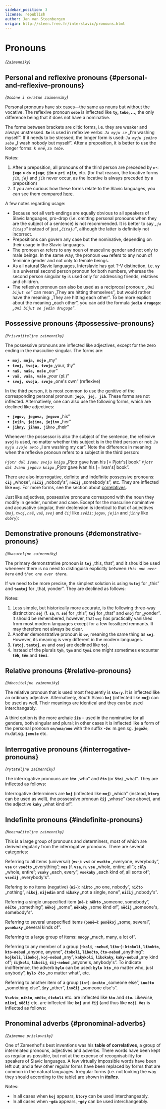 ```yaml
---
sidebar_position: 3
license: republish
author: Jan van Steenbergen
origin: http://steen.free.fr/interslavic/pronouns.html
---
```



# Pronouns

_(`Zaimenniky`)_

## Personal and reflexive pronouns \{#personal-and-reflexive-pronouns}
_(`Osobne i svratne zaimenniky`)_

Personal pronouns have six cases—the same as nouns but without the vocative. The reflexive pronoun **`sebe`** is inflected like **`ty`, `tebe`, ...**, the only difference being that it does not have a nominative.

The forms between brackets are clitic forms, i.e. they are weaker and always unstressed. **`Se`** is used in reflexive verbs: _`Ja myju se`_ „I'm washing myself”. If it needs to be stressed, the longer form is used: _`Ja myju jedino sebe`_ „I wash nobody but myself”. After a preposition, it is better to use the longer forms: _`k mně`_, _`za tebe`_.

<PersonalAndReflexivePronouns />

Notes:

1.  After a preposition, all pronouns of the third person are preceded by **`n`-**: **`jego` > `do njego`**; **`jim` > `pri njim`**, etc. (for that reason, the locative forms _`jim`_, _`jej`_ and _`jih`_ never occur, as the locative is always preceded by a preposition)
2.  If you are curious how these forms relate to the Slavic languages, you can see them compared [here](http://steen.free.fr/interslavic/slavic_pronouns.html).

A few notes regarding usage:

*   Because not all verb endings are equally obvious to all speakers of Slavic languages, pro-drop (i.e. omitting personal pronouns when they are the subject of a sentence) is not recommended. It is better to say _„`ja čitaju`”_ instead of just _„`čitaju`”_, although the latter is definitely not incorrect.
*   Prepositions can govern any case but the nominative, depending on their usage in the Slavic languages.
*   The pronoun **`on`** refers to any noun of masculine gender and not only to male beings. In the same way, the pronoun **`ona`** refers to any noun of feminine gender and not only to female beings.
*   As all natural Slavic languages, Interslavic has got T-V distinction, i.e. **`vy`** is a universal second person pronoun for both numbers, whereas the second person singular **`ty`** is used only for addressing friends, relatives and children.
*   The reflexive pronoun can also be used as a reciprocal pronoun: _„`Oni bijut se`”_ can mean „They are hitting themselves”, but would rather have the meaning: „They are hitting each other”. To be more explicit about the meaning „each other”, you can add the formula **`jedin drugogo`**: _„`Oni bijut se jedin drugogo`”_.

## Possessive pronouns \{#possessive-pronouns}
_(`Prisvojiteljne zaimenniky`)_

The possessive pronouns are inflected like adjectives, except for the zero ending in the masculine singular. The forms are:

*   **`moj, moja, moje`** „my”
*   **`tvoj, tvoja, tvoje`** „your, thy”
*   **`naš, naša, naše`** „our”
*   **`vaš, vaša, vaše`** „your (pl.)”
*   **`svoj, svoja, svoje`** „one's own” (reflexive)

In the third person, it is most common to use the genitive of the corresponding personal pronoun: **`jego, jej, jih`**. These forms are not inflected. Alternatively, one can also use the following forms, which are declined like adjectives:

*   **`jegov, jegova, jegovo`** „his”
*   **`jejin, jejina, jejino`** „her”
*   **`jihny, jihna, jihno`** „their”

Whenever the possessor is also the subject of the sentence, the reflexive **`svoj`** is used, no matter whether this subject is in the third person or not: _`Ja myju svoje avto`_ „I am washing my car”. Note the difference in meaning when the reflexive pronoun refers to a subject in the third person:

_`Pjotr dal Ivanu svoju knigu`_ „Pjotr gave Ivan his \[= Pjotr's\] book”
_`Pjotr dal Ivanu jegovu knigu`_ „Pjotr gave Ivan his \[= Ivan's\] book”.

There are also interrogative, definite and indefinite possessive pronouns: **`čij`** „whose”, **`ničij`** „nobody's”, **`něčij`** „somebody's”, etc. They are inflected like **`moj`**. For more forms, see the section about [correlatives](#pronominal_adverbs).

Just like adjectives, possessive pronouns correspond with the noun they modify in gender, number and case. Except for the masculine nominative and accusative singular, their declension is identical to that of adjectives (_`moj`_, _`tvoj`_, _`naš`_, _`vaš`_, _`svoj`_ and _`čij`_ like _`svěži`_; _`jegov`_, _`jejin`_ and _`jihny`_ like _`dobry`_):

<MojPronouns />

## Demonstrative pronouns \{#demonstrative-pronouns}
_(`Ukazateljne zaimenniky`)_

The primary demonstrative pronoun is **`toj`** „this, that”, and it should be used whenever there is no need to distinguish explicitly between _`this one over here`_ and _`that one over there`_.

If we need to be more precise, the simplest solution is using **`tutoj`** for „this” and **`tamtoj`** for „that, yonder”. They are declined as follows:

<TojPronouns />

Notes:

1.  Less simple, but historically more accurate, is the following three-way distinction: **`sej`** (f. **`sa`**, n. **`se`**) for „this”, **`toj`** for „that” and **`onoj`** for „yonder”. It should be remembered, however, that **`sej`** has practically vanished from most modern languages except for a few fossilized remnants. It may therefore not always be clear.
2.  Another demonstrative pronoun is **`ov`**, meaning the same thing as **`sej`**. However, its meaning is very different in the modern languages.
3.  **`Tutoj`**, **`tamtoj`**, **`ov`** and **`onoj`** are declined like **`toj`**.
4.  Instead of the plurals **`tyh`**, **`tym`** and **`tymi`** one might sometimes encounter **`těh`**, **`těm`** and **`těmi`**.

## Relative pronouns \{#relative-pronouns}
_(`Odnositeljne zaimenniky`)_

The relative pronoun that is used most frequently is **`ktory`**. It is inflected like an ordinary adjective. Alternatively, South Slavic **`koj`** (inflected like **`moj`**) can be used as well. Their meanings are identical and they can be used interchangably.

A third option is the more archaic **`iže`** – used in the nominative for all genders, both singular and plural; in other cases it is inflected like a form of the personal pronoun **`on/ona/ono`** with the suffix **\-`že`**: m.gen.sg. **`jegože`**, m.dat.sg. **`jemuže`** etc.

## Interrogative pronouns \{#interrogative-pronouns}
_(`Pytateljne zaimenniky`)_

The interrogative pronouns are **`kto`** „who” and **`čto`** (or **`što`**) „what”. They are inflected as follows:

<KtoPronouns />

Interrogative determiners are **`koj`** (inflected like **`moj`**) „which” (instead, **`ktory`** can be used as well), the possessive pronoun **`čij`** „whose” (see above), and the adjective **`kaky`** „what kind of”.

## Indefinite pronouns \{#indefinite-pronouns}
_(`Neoznačiteljne zaimenniky`)_

This is a large group of pronouns and determiners, most of which are derived regularly from the interrogative pronouns. There are several categories:

Referring to all items (universal) (**`vs`-**): **`vsi`** or **`vsekto`** „everyone, everybody”, **`vse`** or **`vsečto`** „everything”; **`ves`** (f. **`vsa`**, n. **`vse`** „whole, entire; all”); **`cěly`** „whole, entire”; **`vsaky`** „each, every”; **`vsekaky`** „each kind of, all sorts of”; **`vsečij`** „everybody's”.

Refering to no items (negative) (**`ni`-**): **`nikto`** „no one, nobody”, **`ničto`** „nothing”, **`nikoj`**, **`nijedin`** and **`nikaky`** „not a single, none”, **`ničij`** „nobody's”.

Referring a single unspecified item (**`ně`-**): **`někto`** „someone, somebody”, **`něčto`** „something”, **`někoj`** „some”, **`někaky`** „some kind of”, **`něčij`** „someone's, somebody's”.

Referring to several unspecified items (**`poně–`**): **`poněkoj`** „some, several”, **`poněkaky`** „several kinds of”.

Referring to a large group of items: **`mnogy`** „much, many, a lot of”.

Referring to any member of a group (**\-`koli`**, **\-`nebud`**, **`libo`-**): **`ktokoli`**, **`libokto`**, **`kto-nebud`** „anyone, anyone”, **`čtokoli`**, **`libočto`**, **`čto-nebud`** „anything”; **`kojkoli`**, **`libokoj`**, **`koj-nebud`** „any”, **`kakykoli`**, **`libokaky`**, **`kaky-nebud`** „any kind of”; **`čijkoli`**, **`libočij`**, **`čij-nebud`** „anyone's, anybody's”. To indicate indifference, the adverb **`bylo`** can be used: **`bylo kto`** „no matter who, just anybody”, **`bylo čto`** „no matter what”, etc.

Referring to another item of a group (**`in`-**): **`inokto`** „someone else”, **`inočto`** „something else”, **`iny`** „other”, **`inočij`** „someone else's”.

**`Vsekto`**, **`nikto`**, **`něčto`**, **`čtokoli`** etc. are inflected like **`kto`** and **`čto`**. Likewise, **`nikoj`**, **`něčij`** etc. are inflected like **`koj`** and **`čij`** (and thus like **`moj`**). **`Ves`** is inflected as follows:

<VesIsInflected />

## Pronominal adverbs \{#pronominal-adverbs}
_(`Zaimenne prislovniky`)_

One of Zamenhof's best inventions was his **table of correlatives**, a group of interrelated pronouns, adjectives and adverbs. There words have been kept as regular as possible, but not at the expense of recognisability for speakers of Slavic languages. A few virtually impossible words have been left out, and a few other regular forms have been replaced by forms that are common in the natural languages. Irregular forms (i.e. not looking the way they should according to the table) are shown in _**italics**_.

<PronominalAdverbs />

Notes:

*   In all cases when **`koj`** appears, **`ktory`** can be used interchangeably.
*   In all cases when **\-`gda`** appears, **\-`gdy`** can be used interchangeably.
